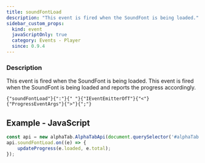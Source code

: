 ```yaml
---
title: soundFontLoad
description: "This event is fired when the SoundFont is being loaded."
sidebar_custom_props:
  kind: event
  javaScriptOnly: true
  category: Events - Player
  since: 0.9.4
---
```



<SinceBadge since="0.9.4" />

### Description
This event is fired when the SoundFont is being loaded. This event is fired when the SoundFont is being loaded and reports the progress accordingly.

<div className="codeBlockContainer"><div className="codeBlockContent"><pre className="codeBlock"><code className="codeBlockLines" style={{"color":"#393A34","backgroundColor":"#f6f8fa"}}><span style={{"color":"#36acaa"}}>{"soundFontLoad"}</span><span style={{"color":"#393A34"}}>{":"}</span><span style={{"color":"#393A34","backgroundColor":"#f6f8fa"}}>{" "}</span><Link style={{"color":"#36acaa"}} to={"/docs/reference/types/ieventemitteroft"}>{"IEventEmitterOfT"}</Link><span style={{"color":"#393A34"}}>{"<"}</span><Link style={{"color":"#36acaa"}} to={"/docs/reference/types/progresseventargs"}>{"ProgressEventArgs"}</Link><span style={{"color":"#393A34"}}>{">"}</span><span style={{"color":"#393A34"}}>{";"}</span></code></pre></div></div>


## Example - JavaScript

```js
const api = new alphaTab.AlphaTabApi(document.querySelector('#alphaTab'));
api.soundFontLoad.on((e) => {
    updateProgress(e.loaded, e.total);
});
```
